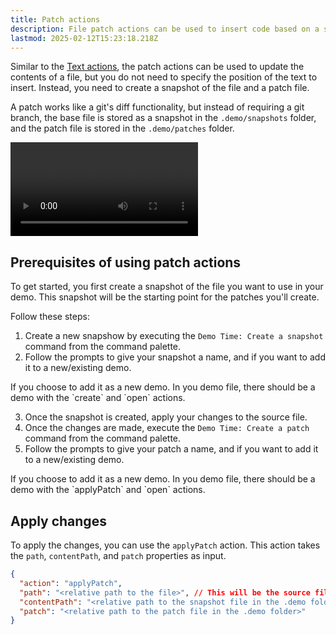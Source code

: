 ```yaml
---
title: Patch actions
description: File patch actions can be used to insert code based on a snapshot of the file and a patch file.
lastmod: 2025-02-12T15:23:18.218Z
---
```



Similar to the [Text actions](/actions/text/), the patch actions can be used to update the contents of a file, but you do not need to specify the position of the text to insert. Instead, you need to create a snapshot of the file and a patch file. 

A patch works like a git's diff functionality, but instead of requiring a git branch, the base file is stored as a snapshot in the `.demo/snapshots` folder, and the patch file is stored in the `.demo/patches` folder.

<video controls>
  <source src="/videos/file-patching.mp4" type="video/mp4" />
  Your browser does not support the video tag.
</video>

## Prerequisites of using patch actions

To get started, you first create a snapshot of the file you want to use in your demo. This snapshot will be the starting point for the patches you'll create.

Follow these steps:

1. Create a new snapshow by executing the `Demo Time: Create a snapshot` command from the command palette.
2. Follow the prompts to give your snapshot a name, and if you want to add it to a new/existing demo.

  <Aside>
  If you choose to add it as a new demo. In you demo file, there should be a demo with the `create` and `open` actions.
  </Aside>
   
3. Once the snapshot is created, apply your changes to the source file.
4. Once the changes are made, execute the `Demo Time: Create a patch` command from the command palette.
5. Follow the prompts to give your patch a name, and if you want to add it to a new/existing demo.

  <Aside>
  If you choose to add it as a new demo. In you demo file, there should be a demo with the `applyPatch` and `open` actions.
  </Aside>

## Apply changes

To apply the changes, you can use the `applyPatch` action. This action takes the `path`, `contentPath`, and `patch` properties as input.

```json
{
  "action": "applyPatch",
  "path": "<relative path to the file>", // This will be the source file to update
  "contentPath": "<relative path to the snapshot file in the .demo folder>",
  "patch": "<relative path to the patch file in the .demo folder>"
}
```

